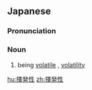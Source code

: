 ==Japanese==
{{ja-kanjitab|き|はつ|せい|yomi=on}}

===Pronunciation===
{{ja-pron|きはつせい|y=on}}

===Noun===
{{ja-noun|きはつせい}}

# being [[volatile]] {{gloss|evaporating or vaporizing readily under normal conditions}}, [[volatility]]

[[hu:揮発性]]
[[zh:揮発性]]